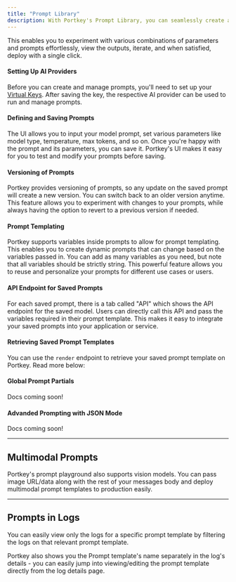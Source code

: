 ```yaml
---
title: "Prompt Library"
description: With Portkey's Prompt Library, you can seamlessly create and manage prompts along with all associated model parameters.
---
```


This enables you to experiment with various combinations of parameters and prompts effortlessly, view the outputs, iterate, and when satisfied, deploy with a single click.

#### Setting Up AI Providers

Before you can create and manage prompts, you'll need to set up your [Virtual Keys](/docs/product/ai-gateway/virtual-keys). After saving the key, the respective AI provider can be used to run and manage prompts.

#### Defining and Saving Prompts

The UI allows you to input your model prompt, set various parameters like model type, temperature, max tokens, and so on. Once you're happy with the prompt and its parameters, you can save it. Portkey's UI makes it easy for you to test and modify your prompts before saving.

#### Versioning of Prompts

Portkey provides versioning of prompts, so any update on the saved prompt will create a new version. You can switch back to an older version anytime. This feature allows you to experiment with changes to your prompts, while always having the option to revert to a previous version if needed.

#### Prompt Templating

Portkey supports variables inside prompts to allow for prompt templating. This enables you to create dynamic prompts that can change based on the variables passed in. You can add as many variables as you need, but note that all variables should be strictly string. This powerful feature allows you to reuse and personalize your prompts for different use cases or users.

#### API Endpoint for Saved Prompts

For each saved prompt, there is a tab called "API" which shows the API endpoint for the saved model. Users can directly call this API and pass the variables required in their prompt template. This makes it easy to integrate your saved prompts into your application or service.

#### Retrieving Saved Prompt Templates

You can use the `render` endpoint to retrieve your saved prompt template on Portkey. Read more below:

<Card
  title="Retrieve Prompts"
  href="/docs/product/prompt-library/retrieve-prompts"
/>

#### Global Prompt Partials

Docs coming soon!

#### Advanded Prompting with JSON Mode

Docs coming soon!

---

## Multimodal Prompts

Portkey's prompt playground also supports vision models. You can pass image URL/data along with the rest of your messages body and deploy multimodal prompt templates to production easily.

---

## Prompts in Logs

You can easily view only the logs for a specific prompt template by filtering the logs on that relevant prompt template.

Portkey also shows you the Prompt template's name separately in the log's details - you can easily jump into viewing/editing the prompt template directly from the log details page.
